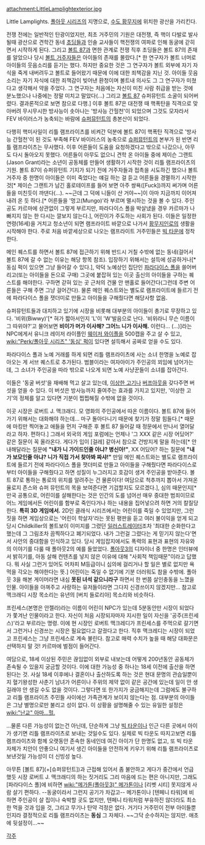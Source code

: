 attachment:LittleLamplightexterior.jpg

Little Lamplights. [[폴아웃 시리즈]]의 지명으로, [[수도 황무지]]에 위치한 광산을 가리킨다. 

전쟁 전에는 일반적인 탄광이었지만, 최초 거주민의 기원은 대전쟁, 즉 핵이 다발로 발사될때 광산으로 견학간 동네 [[초딩]]들과 인솔 교사들이 핵전쟁의 여파로 인해 동굴에 갇히면서 시작하게 된다. 그리고 [[볼트 87]]과 면한 관계로 전쟁 직후 초딩들은 볼트 87의 존재를 알았으나 당시 [[볼트 거주자]]들은 아이들의 존재를 몰랐다.[* 한 연구자가 볼트 너머로 아이들의 웃음소리를 듣기는 했다. 하지만 중요한 것은 그 연구자가 볼트 외부에 자기 자식을 죽게 내버려두고 볼트로 들어왔기 때문에 이에 대한 죄책감을 지닌 것. 아이들 웃음소리는 자기 자식에 대한 죄책감이 빚어낸 환청이며 볼트내 의사도 그 그 연구자가 미쳤다고 생각해서 약을 주었다. 그 연구자는 처음에는 자신이 미친 사람 취급을 받는 것에 분노했으나 나중에는 정말 미치고 말았다(...) 그리고 [[볼트 87]] 슈퍼뮤턴트 소굴이 되어버렸다. 결과론적으로 보면 참으로 다행.] 이후 볼트 87은 대전쟁 때 핵폭탄을 직격으로 맞아버려 무시무시한 방사능이 솟아나는 '방사능 간헐천'이 되었으며 그것도 모자라서 FEV 바이러스가 농축되는 바람에 [[슈퍼뮤턴트]]의 총본산이 되었다.

다행히 핵미사일이 리틀 램프라이츠를 비켜간 덕분에 볼트 87이 핵폭탄 직격으로 '방사능 간헐천'이 된 것도 부족해 FEV 바이러스의 농축으로 [[슈퍼뮤턴트]]의 본부가 된 반면 리틀 램프라이츠는 무사했다. 이후 어른들이 도움을 요청하겠다고 밖으로 나갔으나, 아무도 다시 돌아오지 못했다. 어른들이 아무도 없으니 견학 온 아이들 중에 제이슨 그랜트(Jason Grant)라는 소년이 공동체를 만들어 생활하기 시작한 것이 리틀 램프라이츠의 기원. 볼트 87이 슈퍼뮤턴트 기지가 되기 전에 거주자들과 접촉을 시도하긴 했으나 볼트 거주자 중 한명이 아이들은 이미 죽었다는 얘길 하는 걸 듣고 어른들을 경멸하기 시작한 것[* 제이슨 그랜트가 남긴 홀로테이프를 들어 보면 아주 쌍욕([Fuck])까지 써가며 어른들을 미친듯이 까댄다(...). ~~근데 그 덕에 니들이 산 거야~~]이 아마 지금까지 이어져 내려 온 듯 하다.[* 어른들을 '멍고(Mungo)'라 부르며 멸시하는 것을 볼 수 있다. 주인공도 카르마에 상관없이 그렇게 부르지만, 파라다이스 폴을 박살냈을 경우 카르마가 나빠지지 않는 한 다시는 깔보지 않는다.], 어린이가 주도하는 사회가 된다. 이들은 일정한 연령(16세)을 거치고 청소년이 되면 램프라이트 바깥으로 나가서 [[황무지인]]로의 생활을 시작해야 한다. 주로 처음 바깥세상으로 나오는 램프라이트 거주민들은 [[빅 타운]]에 정착한다. 

메인 퀘스트를 하면서 볼트 87에 접근하기 위해 반드시 거칠 수밖에 없는 동네(걸어서 볼트 87에 갈 수 없는 이유는 해당 항목 참조). 입장하기 위해서는 설득에 성공하거나[* 동심 퍽이 있으면 그냥 들어갈 수 있다.], 악덕 노예상인 집단인 [[파라다이스 폴]]을 쓸어버리고(또는 아이들을 돈으로 구매) 그곳에 붙잡혀 있는 이곳 출신의 아이들을 구하는 퀘스트를 해야한다. 구하면 갇혀 있는 곳 근처의 건물 안 맨홀로 들어간다(그런데 주변 어른들은 구해 주면 그냥 걸어간다). 물론 메인 퀘스트와는 별도로 램프라이트에 들르기 전에 파라다이스 폴을 잿더미로 만들고 아이들을 구해줬다면 해당사항 없음.

슈퍼뮤턴트들과 대치하고 있기에 시장을 비롯해 대부분의 아이들이 총기로 무장하고 있다. '비위(Biwwy)'[* 혀가 짧아서인지 'L'이 'W'발음으로 난다. '비위라니 무슨 이름이 그 따위야?'고 물어보면 '''비이가 머가 이사해? 그어느 니가 이사해.''' 이런다... (...)]라는 NPC에게서 유니크 레이저 라이플인 [[웨이저 와이플]]을 500캡을 주고 살 수 있고, [[wiki:"Perk/폴아웃 시리즈" '동심' 퍽]]이 있다면 설득해서 공짜로 얻을 수도 있다.

파라다이스 폴과 노예 거래를 하게 되면 리틀 램프라이츠에 사는 소녀 한명을 노예로 잡아오는 게 서브 퀘스트로 추가된다. 범블이라는 여자아이가 주인공의 꾀임에 넘어가는데, 그 소녀가 주인공을 따라 밖으로 나오게 되면 노예 사냥꾼들이 소녀를 잡아간다. 

이들은 '동굴 버섯'을 재배해 먹고 살고 있는데, [[이상한 고기]]나 [[버프아웃]]을 갖다주면 버섯을 얻을 수 있다. 이 버섯은 방사능까지 줄여주는 효과를 가지고 있지만, '이상한 고기'의 정체를 알고 있다면 기분이 찝찝해질 수밖에 없을 것이다.

이곳 시장은 로버트 J. 맥크래디. 모 영화의 주인공에서 따온 이름이다. 볼트 87에 들어가기 위해서는 대화해야 하는데… 마구 돌아다니기 때문에 찾기가 정말 힘들다.[* 때문에 마킹만 찍어놓고 애들을 먼저 구해준 후 볼트 87 들어갈 때 정문에서 만나서 열어달라고 하자. 편하다.] 그래서 외국의 게임 포럼에는 언제나 '그 XXX 같은 시장 어딨어?' 같은 질문이 꼭 올라온다. 게다가 입이 [걸레] 같아서 참으로 건방지게 말을 하는데[* 안내해달라는 질문에 '''"내가 니 가이드인줄 아냐? 병신아!"''', XX 어딨어? 하는 질문에 '''"내가 보모인줄 아냐? 니가 직접 가서 찾아봐 짜샤!"''' 만일 메인 퀘스트와는 별도로 램프라이트에 들르기 전에 파라다이스 폴을 잿더미로 만들고 아이들을 구해줬다면 파라다이스로부터 아이들을 구해줬다고 하면 성질이 누그러지고 호감이 생겨 주인공을 받아준다. 볼트 87로 통하는 통로의 위치를 알려주는 건 물론이다! 여담으로 척추까지 뽑아서 가져온 율로지 존스와 슈퍼 뮤턴트의 목을 보여준다면 기겁할지도 모르겠다.], 심의 때문인지[* 만국 공통으로, 어린이를 살해한다는 것은 인간의 도를 넘어선 매우 중대한 범죄이므로 어느 게임에서든 어린이를 함부로 죽인다거나 하는 내용을 집어넣으려 하면 거의 칼질당한다. '''특히 3D 게임에서.''' 2D인 클래식 시리즈에서는 어린이를 죽일 수 있었지만, 그런 짓을 하면 게임상으로는 '어린이 학살자'라는 못된 평판을 듣고 여러 불이익을 얻게 되고 당시 Childkiller의 볼트보이 이미지를 그렸던 [http://fallout.wikia.com/wiki/Childkiller 일러스트레이터]조차 '최대한 순화한다고 했는데 그 그림조차 끔찍하다고 폐기되었다. 내가 그런걸 그렸다는 게 믿기지 않는다'면서 사안의 중대함을 인식하고 있다. 당시 게임잡지에서도 폭력의 표현과 표현의 자유와의 이야기를 다룰 때 폴아웃2의 예를 들었었다. [[폴아웃3]]의 디자이너 중 한명은 인터뷰에서 밝히기를, 아동 살해 컨텐츠를 넣지 않은 이유에 대해 "사회적 책임때문"이라고 답했다. 뭐 사실 그런거 있어도 어차피 M등급이니 심의에 걸리거나 할 일은 별로 없지만 욕먹을 각오는 해야한다는 뜻.] 어린이는 죽일 수 없기에 기분 더러워도 참을 수밖에. 폴아웃 3을 해본 게이머라면 내심 '''못된 녀석 같으니라구''' 하면서 한 번쯤 살인충동을 느꼈을 인물. 아이들을 아껴주고 사랑하는 유저들이라면 그다지 신경쓰이지 않겠지만... 참고로 맥크래디 시장 목소리는 유년의 [버치 들로리아] 목소리와 비슷하다.

프린세스(본명은 안젤라)라는 이름이 어린이 NPC가 있는데 5분동안만 시장이 되었다가 쫓겨난 인물이라고 한다. 자신이 처음 시장되자마자 지시한 일이 자신을 '공주(프린세스)'라고 부르라는 명령. 이에 현 시장인 로버트 맥크레디가 프린세스를 주먹으로 갈기면서 그런거나 신경쓰는 시장은 필요없다고 갈궜다고 한다. 직후 맥크레디는 시장이 되었고 프린세스는 그냥 프린세스로 계속 불린다. 참고로 매력 수치가 높을 때 해당 대화문은 선택하지 말 것! 카르마에 벌점이 들어간다.

여담으로, 18세 이상된 주민은 끊임없이 외부로 내보는데 어떻게 200년동안 공동체가 존속될 수 있을지 궁금할 것이다. 이에 대한 가능성 중 하나는 18세 이전에 출산을 하면 된다는 것. 사실 18세 이후에나 결혼이나 출산하도록 하는 것은 현대 문명의 관습일뿐이지 혈기왕성한 사춘기 남녀가 어른이나 주위의 제약 없이 같은 공간에 있는데 일이 안 생길래야 안 생길 수도 없을 것이다. 그렇다면 또 한가지가 궁금해지는데 그럼에도 불구하고 리틀 램프라이츠 주민들 사이에선 가족관계가 보이지 않는다는 점. 대부분의 아이들은 그냥 별명으로만 불리고 성이 없다. 이 상황을 설명해줄 수 있는 유일한 설정은 [[wiki:"난교" 아마...헐.]]

...물론 다른 가능성이 없는건 아닌데, 단순하게 그냥 [[빅 타운]]이나 인근 다른 곳에서 아이가 생기면 리틀 램프라이츠로 보내는 것일수도 있다. 실제로 빅 타운도 따지고보면 리틀 램프라이츠와 함께 오랫동안 존속한 동네인데 여긴 아이가 단 한명도 없고, 또 빅 타운 자체가 치안이 안좋으니 여기서 생긴 아이들을 안전하게 키우기 위해 리틀 램프라이츠로 보낸것일 가능성이 더 신빙성 높다.

아무튼 [볼트 87](+[슈퍼뮤턴트])과 근접해 있어서 좀 불안하고 게다가 중간에서 언급했듯 시장 로버트 J. 맥크래디의 하는 짓거리도 그리 마음에 드는 편은 아니지만, 그래도 [파라다이스 폴]에 비하면 [[wiki:"메가톤(폴아웃3)" 메가톤]]이나 [리벳 시티] 못지않게 사람 살기 편하다. --동굴이라서 그런지 공기가 차갑고-- 메가톤이나 [텐페니 타워]에 비하면 주인공이 살 집이나 숙박할 곳도 없지만, 텐페니 타워처럼 부유하진 않더라도 최소한 먹을 것과 입을 것, 그리고 무기나 탄약 걱정은 없다. 거기다 거주민이 전부 아이들뿐인지라 결정적으로 리틀 램프라이츠는 '''동심''' 그 자체다. ~~그닥 순수하지는 않지만. 애초에 뒷설정이...~~


[[각주]]
